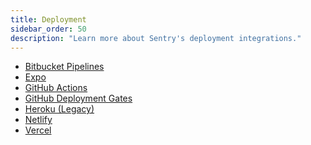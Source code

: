 ```yaml
---
title: Deployment
sidebar_order: 50
description: "Learn more about Sentry's deployment integrations."
---
```


- [Bitbucket Pipelines](/product/releases/setup/release-automation/bitbucket-pipelines/)
- [Expo](/organization/integrations/deployment/expo/)
- [GitHub Actions](/product/releases/setup/release-automation/github-actions/)
- [GitHub Deployment Gates](/product/releases/setup/release-automation/github-deployment-gates/)
- [Heroku (Legacy)](/organization/integrations/deployment/heroku/)
- [Netlify](/product/releases/setup/release-automation/netlify/)
- [Vercel](/organization/integrations/deployment/vercel/)
